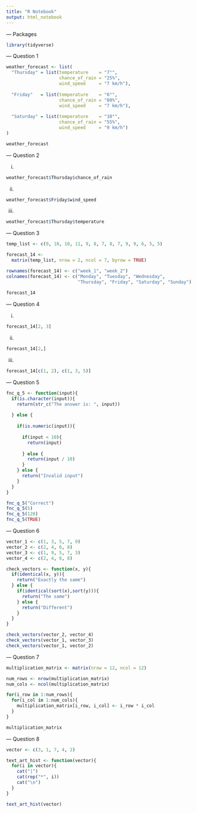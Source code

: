 ```yaml
---
title: "R Notebook"
output: html_notebook
---
```


--- Packages

```r
library(tidyverse)
```

--- Question 1

```r
weather_forecast <- list(
  "Thursday" = list(temperature    = "7°", 
                    chance_of_rain = "25%", 
                    wind_speed     = "7 km/h"),
  
  "Friday"   = list(temperature    = "6°", 
                    chance_of_rain = "80%", 
                    wind_speed     = "7 km/h"),
  
  "Saturday" = list(temperature    = "10°", 
                    chance_of_rain = "55%", 
                    wind_speed     = "9 km/h")
)

weather_forecast
```

--- Question 2

i.

```r
weather_forecast$Thursday$chance_of_rain
```

ii.

```r
weather_forecast$Friday$wind_speed
```

iii.

```r
weather_forecast$Thursday$temperature
```

--- Question 3

```r
temp_list <- c(9, 10, 10, 11, 9, 8, 7, 8, 7, 9, 9, 6, 5, 5)

forecast_14 <- 
  matrix(temp_list, nrow = 2, ncol = 7, byrow = TRUE)

rownames(forecast_14) <- c("week_1", "week_2")
colnames(forecast_14) <- c("Monday", "Tuesday", "Wednesday", 
                           "Thursday", "Friday", "Saturday", "Sunday")
  
forecast_14
```

--- Question 4

i. 

```r
forecast_14[2, 3]
```

ii.

```r
forecast_14[2,]
```

iii.

```r
forecast_14[c(1, 2), c(1, 3, 5)]
```

--- Question 5

```r
fnc_q_5 <- function(input){
  if(is.character(input)){
    return(str_c("The answer is: ", input))
    
  } else {
    
    if(is.numeric(input)){
      
      if(input < 10){
        return(input)
        
      } else {
        return(input / 10)
      }
    } else {
      return("Invalid input")
    }
  }
}

fnc_q_5("Correct")
fnc_q_5(5)
fnc_q_5(120)
fnc_q_5(TRUE)
```

--- Question 6

```r
vector_1 <- c(1, 3, 5, 7, 9)
vector_2 <- c(2, 4, 6, 8)
vector_3 <- c(1, 9, 5, 7, 3)
vector_4 <- c(2, 4, 6, 8)
```

```r
check_vectors <- function(x, y){
  if(identical(x, y)){
    return("Exactly the same")
  } else {
    if(identical(sort(x),sort(y))){
      return("The same")
    } else {
      return("Different")
    }
  }
}

check_vectors(vector_2, vector_4)
check_vectors(vector_1, vector_3)
check_vectors(vector_1, vector_2)
```

--- Question 7

```r
multiplication_matrix <- matrix(nrow = 12, ncol = 12)

num_rows <- nrow(multiplication_matrix)
num_cols <- ncol(multiplication_matrix)

for(i_row in 1:num_rows){
  for(i_col in 1:num_cols){
    multiplication_matrix[i_row, i_col] <- i_row * i_col
  }
}

multiplication_matrix
```

--- Question 8

```r
vector <- c(3, 1, 7, 4, 2)

text_art_hist <- function(vector){
  for(i in vector){
    cat("|")
    cat(rep("*", i))
    cat("\n")
  }
}

text_art_hist(vector)
```

